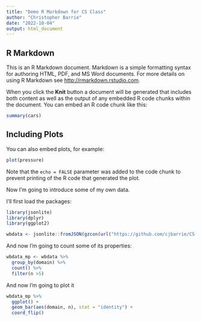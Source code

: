 ```yaml
---
title: "Demo R Markdown for CS Class"
author: "Christopher Barrie"
date: "2022-10-04"
output: html_document
---
```


## R Markdown

This is an R Markdown document. Markdown is a simple formatting syntax for authoring HTML, PDF, and MS Word documents. For more details on using R Markdown see <http://rmarkdown.rstudio.com>.

When you click the **Knit** button a document will be generated that includes both content as well as the output of any embedded R code chunks within the document. You can embed an R code chunk like this:

```r
summary(cars)
```

## Including Plots

You can also embed plots, for example:

```r
plot(pressure)
```

Note that the `echo = FALSE` parameter was added to the code chunk to prevent printing of the R code that generated the plot.

Now I'm going to introduce some of my own data.

I'll first load the packages:

```r
library(jsonlite)
library(dplyr)
library(ggplot2)
```

```r
wbdata <- jsonlite::fromJSON(gzcon(url("https://github.com/cjbarrie/CS-ED/blob/main/data/web_historian_data.json?raw=true")))
```

And now I'm going to count some of its properties:

```r
wbdata_mp <- wbdata %>% 
  group_by(domain) %>%
  count() %>%
  filter(n >5)
```

And now I'm going to plot it

```r
wbdata_mp %>%
  ggplot() +
  geom_bar(aes(domain, n), stat = "identity") +
  coord_flip()
```